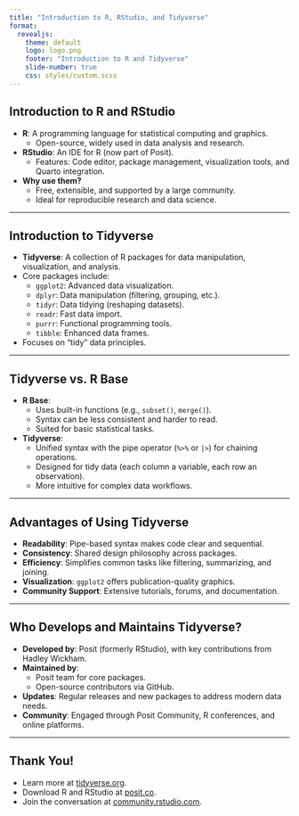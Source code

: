 ```yaml
---
title: "Introduction to R, RStudio, and Tidyverse"
format: 
  revealjs:
    theme: default
    logo: logo.png
    footer: "Introduction to R and Tidyverse"
    slide-number: true
    css: styles/custom.scss
---
```


## Introduction to R and RStudio

-   **R**: A programming language for statistical computing and graphics.
    -   Open-source, widely used in data analysis and research.
-   **RStudio**: An IDE for R (now part of Posit).
    -   Features: Code editor, package management, visualization tools, and Quarto integration.
-   **Why use them?**
    -   Free, extensible, and supported by a large community.
    -   Ideal for reproducible research and data science.

------------------------------------------------------------------------

## Introduction to Tidyverse

-   **Tidyverse**: A collection of R packages for data manipulation, visualization, and analysis.
-   Core packages include:
    -   `ggplot2`: Advanced data visualization.
    -   `dplyr`: Data manipulation (filtering, grouping, etc.).
    -   `tidyr`: Data tidying (reshaping datasets).
    -   `readr`: Fast data import.
    -   `purrr`: Functional programming tools.
    -   `tibble`: Enhanced data frames.
-   Focuses on "tidy" data principles.

------------------------------------------------------------------------

## Tidyverse vs. R Base

-   **R Base**:
    -   Uses built-in functions (e.g., `subset()`, `merge()`).
    -   Syntax can be less consistent and harder to read.
    -   Suited for basic statistical tasks.
-   **Tidyverse**:
    -   Unified syntax with the pipe operator (`%>%` or `|>`) for chaining operations.
    -   Designed for tidy data (each column a variable, each row an observation).
    -   More intuitive for complex data workflows.

------------------------------------------------------------------------

## Advantages of Using Tidyverse

-   **Readability**: Pipe-based syntax makes code clear and sequential.
-   **Consistency**: Shared design philosophy across packages.
-   **Efficiency**: Simplifies common tasks like filtering, summarizing, and joining.
-   **Visualization**: `ggplot2` offers publication-quality graphics.
-   **Community Support**: Extensive tutorials, forums, and documentation.

------------------------------------------------------------------------

## Who Develops and Maintains Tidyverse?

-   **Developed by**: Posit (formerly RStudio), with key contributions from Hadley Wickham.
-   **Maintained by**:
    -   Posit team for core packages.
    -   Open-source contributors via GitHub.
-   **Updates**: Regular releases and new packages to address modern data needs.
-   **Community**: Engaged through Posit Community, R conferences, and online platforms.

------------------------------------------------------------------------

## Thank You!

-   Learn more at [tidyverse.org](https://www.tidyverse.org/).
-   Download R and RStudio at [posit.co](https://posit.co/).
-   Join the conversation at [community.rstudio.com](https://community.rstudio.com/).

